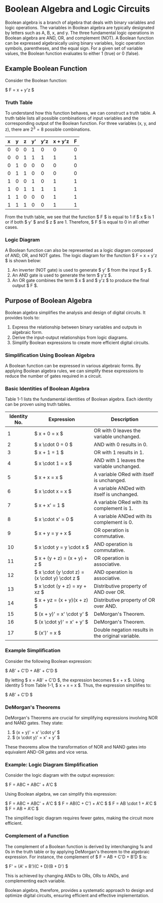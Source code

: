 # Boolean Algebra and Logic Circuits

Boolean algebra is a branch of algebra that deals with binary variables and logic operations. The variables in Boolean algebra are typically designated by letters such as A, B, x, and y. The three fundamental logic operations in Boolean algebra are AND, OR, and complement (NOT). A Boolean function can be expressed algebraically using binary variables, logic operation symbols, parentheses, and the equal sign. For a given set of variable values, the Boolean function evaluates to either 1 (true) or 0 (false).

## Example Boolean Function

Consider the Boolean function:

$ F = x + y'z $

### Truth Table

To understand how this function behaves, we can construct a truth table. A truth table lists all possible combinations of input variables and the corresponding output of the Boolean function. For three variables (x, y, and z), there are $2^3 = 8$ possible combinations.

| x   | y   | z   | y'  | y'z | x + y'z | F   |
| :-- | --- | --- | --- | --- | ------- | --- |
| 0   | 0   | 0   | 1   | 0   | 0       | 0   |
| 0   | 0   | 1   | 1   | 1   | 1       | 1   |
| 0   | 1   | 0   | 0   | 0   | 0       | 0   |
| 0   | 1   | 1   | 0   | 0   | 0       | 0   |
| 1   | 0   | 0   | 1   | 0   | 1       | 1   |
| 1   | 0   | 1   | 1   | 1   | 1       | 1   |
| 1   | 1   | 0   | 0   | 0   | 1       | 1   |
| 1   | 1   | 1   | 0   | 0   | 1       | 1   |

From the truth table, we see that the function $ F $ is equal to 1 if $ x $ is 1 or if both $ y' $ and $ z $ are 1. Therefore, $ F $ is equal to 0 in all other cases.

### Logic Diagram

A Boolean function can also be represented as a logic diagram composed of AND, OR, and NOT gates. The logic diagram for the function $ F = x + y'z $ is shown below:

1. An inverter (NOT gate) is used to generate $ y' $ from the input $ y $.
2. An AND gate is used to generate the term $ y'z $.
3. An OR gate combines the term $ x $ and $ y'z $ to produce the final output $ F $.

## Purpose of Boolean Algebra

Boolean algebra simplifies the analysis and design of digital circuits. It provides tools to:

1. Express the relationship between binary variables and outputs in algebraic form.
2. Derive the input-output relationships from logic diagrams.
3. Simplify Boolean expressions to create more efficient digital circuits.

### Simplification Using Boolean Algebra

A Boolean function can be expressed in various algebraic forms. By applying Boolean algebra rules, we can simplify these expressions to reduce the number of gates required in a circuit.

### Basic Identities of Boolean Algebra

Table 1-1 lists the fundamental identities of Boolean algebra. Each identity can be proven using truth tables.

| Identity No. | Expression                                    | Description                                       |
| ------------ | --------------------------------------------- | ------------------------------------------------- |
| 1            | $ x + 0 = x $                                 | OR with 0 leaves the variable unchanged.          |
| 2            | $ x \cdot 0 = 0 $                             | AND with 0 results in 0.                          |
| 3            | $ x + 1 = 1 $                                 | OR with 1 results in 1.                           |
| 4            | $ x \cdot 1 = x $                             | AND with 1 leaves the variable unchanged.         |
| 5            | $ x + x = x $                                 | A variable ORed with itself is unchanged.         |
| 6            | $ x \cdot x = x $                             | A variable ANDed with itself is unchanged.        |
| 7            | $ x + x' = 1 $                                | A variable ORed with its complement is 1.         |
| 8            | $ x \cdot x' = 0 $                            | A variable ANDed with its complement is 0.        |
| 9            | $ x + y = y + x $                             | OR operation is commutative.                      |
| 10           | $ x \cdot y = y \cdot x $                     | AND operation is commutative.                     |
| 11           | $ x + (y + z) = (x + y) + z $                 | OR operation is associative.                      |
| 12           | $ x \cdot (y \cdot z) = (x \cdot y) \cdot z $ | AND operation is associative.                     |
| 13           | $ x \cdot (y + z) = xy + xz $                 | Distributive property of AND over OR.             |
| 14           | $ x + yz = (x + y)(x + z) $                   | Distributive property of OR over AND.             |
| 15           | $ (x + y)' = x' \cdot y' $                    | DeMorgan's Theorem.                               |
| 16           | $ (x \cdot y)' = x' + y' $                    | DeMorgan's Theorem.                               |
| 17           | $ (x')' = x $                                 | Double negation results in the original variable. |

### Example Simplification

Consider the following Boolean expression:

$ AB' + C'D + AB' + C'D $

By letting $ x = AB' + C'D $, the expression becomes $ x + x $. Using identity 5 from Table 1-1, $ x + x = x $. Thus, the expression simplifies to:

$ AB' + C'D $

### DeMorgan's Theorems

DeMorgan's Theorems are crucial for simplifying expressions involving NOR and NAND gates. They state:

1. $ (x + y)' = x' \cdot y' $
2. $ (x \cdot y)' = x' + y' $

These theorems allow the transformation of NOR and NAND gates into equivalent AND-OR gates and vice versa.

### Example: Logic Diagram Simplification

Consider the logic diagram with the output expression:

$ F = ABC + ABC' + A'C $

Using Boolean algebra, we can simplify this expression:

$ F = ABC + ABC' + A'C $
$ F = AB(C + C') + A'C $
$ F = AB \cdot 1 + A'C $
$ F = AB + A'C $

The simplified logic diagram requires fewer gates, making the circuit more efficient.

### Complement of a Function

The complement of a Boolean function is derived by interchanging 1s and 0s in the truth table or by applying DeMorgan's theorem to the algebraic expression. For instance, the complement of $ F = AB + C'D + B'D $ is:

$ F' = (A' + B')(C + D)(B + D') $

This is achieved by changing ANDs to ORs, ORs to ANDs, and complementing each variable.

Boolean algebra, therefore, provides a systematic approach to design and optimize digital circuits, ensuring efficient and effective implementation.
